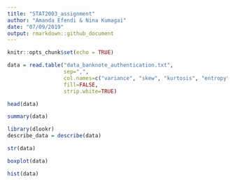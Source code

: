 ```yaml
---
title: "STAT2003_assignment"
author: "Amanda Efendi & Nina Kumagai"
date: "07/09/2019"
output: rmarkdown::github_document
---
```


```r
knitr::opts_chunk$set(echo = TRUE)
```

```r
data = read.table("data_banknote_authentication.txt",
                  sep=",",
                  col.names=c("variance", "skew", "kurtosis", "entropy", "class"),
                  fill=FALSE, 
                  strip.white=TRUE)
```

```r
head(data)
```

```r
summary(data)
```

```r
library(dlookr)
describe_data = describe(data)
```

```r
str(data)
```

```r
boxplot(data)
```

```r
hist(data)
```



